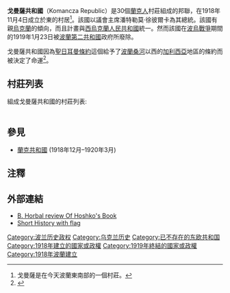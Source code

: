 {{Link style|time=2015-12-11T08:12:43+00:00}}
{{Infobox Former Country
|native name=
|conventional_long_name=戈曼薩共和國
|common_name=戈曼薩共和國
|image_flag= Flag of Ukraine.svg
|image_map = 
|continent=歐洲
|region=東歐
|country=
|era= 第一次世界大戰
|government_type=共和國
|year_start=1918年
|year_end=1919年
|date_start=11月4日
|date_end=1月23日
|p1=奧匈帝國
|flag_p1=Flag_of_Austria-Hungary_1869-1918.svg
|s1=波蘭第二共和國
|flag_s1=Flag of Poland.svg
|capital={{link-en|戈曼薩|Komańcza}}(Komańcza)
|common_languages=[[烏克蘭語|烏克蘭語]]{{Citation needed|date=January 2010}}
|leader=潘特勒莫‧徐彼爾卡(Pantelejmon Shpylka)
|title=議會主席
}}

'''戈曼薩共和國'''（Komancza Republic）是30個[[蘭克人|蘭克人]]村莊組成的邦聯，在1918年11月4日成立於東{{link-en|蘭基斯奇恩|Lemkivshchyna}}的{{link-en|戈曼薩|Komańcza}}村居<ref>戈曼薩是在今天波蘭東南部的一個村莊。</ref>。該國以議會主席潘特勒莫‧徐彼爾卡為其總統。該國有親[[烏克蘭|烏克蘭]]的傾向，而且計畫與[[西烏克蘭人民共和國|西烏克蘭人民共和國]]統一。然而該國在[[波烏戰爭|波烏戰爭]]期間的1919年1月23日被[[波蘭第二共和國|波蘭第二共和國]]政府所廢除。

戈曼薩共和國因為[[聖日耳曼條約|聖日耳曼條約]]這個給予了[[波蘭|波蘭]][[桑河_(歐洲)|桑河]]以西的[[加利西亞_(中歐)|加利西亞]]地區的條約而被決定了命運<ref>{{cite book |last1= Magocsi |first1= Paul Robert |authorlink1= Paul Robert Magocsi |title= Historical Atlas of Central Europe |url= |format= |accessdate= |edition= revised and expanded |series= A History of East Central Europe  |volume= 1 |date= |year= 1993, 2002|publisher= University of Washington Press |location= Seattle |isbn= 0-295-98146-6 |oclc= 47097699 |page= 127 |chapter= Central Europe 1918-1923 |chapterurl= |quote= }} </ref>。

== 村莊列表 ==
組成戈曼薩共和國的村莊列表:
{| class=wikitable 
|-align=center
|-
|中文譯名
|原名
|-
|[[巴里古魯特|巴里古魯特]]
|[[:en:Baligród|Baligród]]
|-
|[[基斯那|基斯那]]
|[[:en:Cisna|Cisna]]
|-
|[[芝斯特加爾柏|芝斯特加爾柏]]
|[[:en:Czystogarb|Czystogarb]]
|-
|[[普齊比斯佐|普齊比斯佐]]
|[[:en:Przybyszów_(województwo_podkarpackie)|Przybyszów]]
|-
|[[達羅|達羅]]
|[[:en:Darów|Darów]]
|-
|[[克利科夫|克利科夫]]
|[[:en:Karlików|Karlików]]
|-
|[[普洛珊娜|普洛珊娜]]
|[[:en:Płonna,_Subcarpathian_Voivodeship|Płonna]]
|-
|[[傑沃尼克|傑沃尼克]]
|[[:en:Jawornik_(powiat_sanocki)|Jawornik]]
|-
|[[戈曼薩|戈曼薩]]
|[[:en:Komańcza|Komańcza]]
|-
|[[庫拉斯內|庫拉斯內]]
|[[:en:Kulaszne|Kulaszne]]
|-
|[[卡爾尼卡|卡爾尼卡]]
|[[:en:Kalnica_(powiat_leski)|Kalnica]]
|-
|[[任佩齊|任佩齊]]
|[[:en:Rzepedź|Rzepedź]]
|-
|[[圖桑斯克|圖桑斯克]]
|[[:en:Turzańsk|Turzańsk]]
|-
|[[杜斯札堤恩|杜斯札堤恩]]
|[[:en:Duszatyn|Duszatyn]]
|-
|[[普雷伍基|普雷伍基]]
|[[:en:Prełuki|Prełuki]]
|-
|[[馬努夫|馬努夫]]
|[[:en:Maniów,_Subcarpathian_Voivodeship|Maniów]]
|-
|[[莫羅克蘇夫|莫羅克蘇夫]]
|[[:en:Morochów|Morochów]]
|-
|[[莫斯札涅茲|莫斯札涅茲]]
|[[:en:Moszczaniec|Moszczaniec]]
|-
|[[巴尼藏|巴尼藏]]
|[[:en:Balnica|Balnica]]
|-
|[[斯莫尼克|斯莫尼克]]
|[[:en:Smolnik|Smolnik]]
|-
|[[佛拉‧米克索伐|佛拉‧米克索伐]]
|[[:en:Wola_Michowa|Wola Michowa]]
|-
|[[烏普克夫|烏普克夫]]
|[[:en:Łupków|Łupków]]
|-
|[[歐斯華維桑|歐斯華維桑]]
|[[:en:Osławica|:en:Osławica]]
|-
|[[拉多齊斯|拉多齊斯]]
|[[:en:Radoszyce_(województwo_podkarpackie)|Radoszyce]]
|-
|[[都烏齊桑|都烏齊桑]]
|[[:en:Dołżyca|Dołżyca]]
|-
|[[米庫夫|米庫夫]]
|[[:en:Mików|Mików]]
|-
|[[索羅維加|索羅維加]]
|[[:en:Surowica_(województwo_podkarpackie)|Surowica]]
|-
|[[蘇克威特|蘇克威特]]
|[[:en:Sukowate|Sukowate]]
|-
|[[斯桑夫內|斯桑夫內]]
|[[:en:Szczawne|Szczawne]]
|-
|[[維索桑尼|維索桑尼]]
|[[:en:Wysoczany|Wysoczany]]
|-
|[[莫克勒|莫克勒]]
|[[:en:Mokre_(powiat_sanocki)|Mokre]]
|-
|[[普瓦維|普瓦維]]
|[[:en:Puławy_(województwo_podkarpackie)|Puławy]]
|-
|[[維斯沃克‧夫傑爾齊|維斯沃克‧夫傑爾齊]]
|[[:en:Wisłok_Wielki|Wisłok Wielki]]
|-
|}

==參見==

* [[蘭克共和國|蘭克共和國]] (1918年12月–1920年3月)

==注釋==
{{Reflist}}

==外部連結==
* [http://www.lemko.org/magura/scholar/hoshko.html B. Horbal review Of Hoshko's Book] {{Wayback|url=http://www.lemko.org/magura/scholar/hoshko.html |date=20210126140526 }}
* [http://www.worldstatesmen.org/Ukraine.html#Komancza Short History with flag] {{Wayback|url=http://www.worldstatesmen.org/Ukraine.html#Komancza |date=20150404224555 }}

{{俄国革命国家}}
{{coord missing}}
{{DEFAULTSORT:Komańczańska}}
[[Category:波兰历史政权|Category:波兰历史政权]]
[[Category:乌克兰历史|Category:乌克兰历史]]
[[Category:已不存在的东欧共和国|Category:已不存在的东欧共和国]]
[[Category:1918年建立的國家或政權|Category:1918年建立的國家或政權]]
[[Category:1919年終結的國家或政權|Category:1919年終結的國家或政權]]
[[Category:1918年波蘭建立|Category:1918年波蘭建立]]